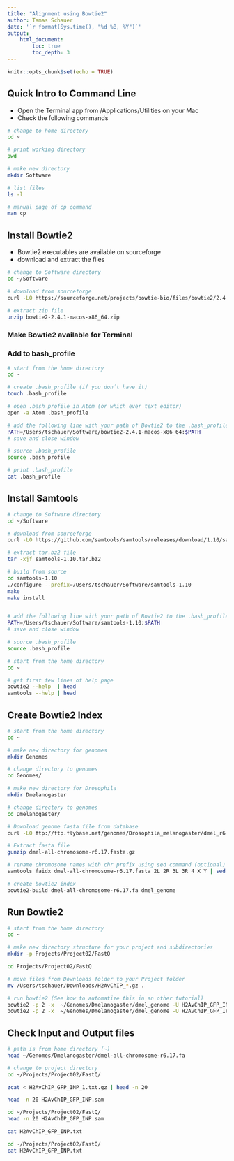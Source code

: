 ```yaml
---
title: "Alignment using Bowtie2"
author: Tamas Schauer
date: '`r format(Sys.time(), "%d %B, %Y")`'
output: 
    html_document:
        toc: true
        toc_depth: 3
---
```

<style>
pre {
  overflow-x: auto;
}
pre code {
  word-wrap: normal;
  white-space: pre;
}
</style>

```r
knitr::opts_chunk$set(echo = TRUE)
```


## Quick Intro to Command Line

* Open the Terminal app from /Applications/Utilities on your Mac
* Check the following commands

```sh
# change to home directory
cd ~

# print working directory
pwd

# make new directory
mkdir Software

# list files
ls -l

# manual page of cp command
man cp
```


## Install Bowtie2

* Bowtie2 executables are available on sourceforge
* download and extract the files

```bash
# change to Software directory
cd ~/Software

# download from sourceforge
curl -LO https://sourceforge.net/projects/bowtie-bio/files/bowtie2/2.4.1/bowtie2-2.4.1-macos-x86_64.zip

# extract zip file
unzip bowtie2-2.4.1-macos-x86_64.zip
```

### Make Bowtie2 available for Terminal


### Add to bash_profile

```bash
# start from the home directory
cd ~   

# create .bash_profile (if you don´t have it)
touch .bash_profile

# open .bash_profile in Atom (or which ever text editor)
open -a Atom .bash_profile

# add the following line with your path of Bowtie2 to the .bash_profile file
PATH=/Users/tschauer/Software/bowtie2-2.4.1-macos-x86_64:$PATH
# save and close window

# source .bash_profile
source .bash_profile

# print .bash_profile
cat .bash_profile
```


## Install Samtools

```bash
# change to Software directory
cd ~/Software

# download from sourceforge
curl -LO https://github.com/samtools/samtools/releases/download/1.10/samtools-1.10.tar.bz2

# extract tar.bz2 file
tar -xjf samtools-1.10.tar.bz2 

# build from source
cd samtools-1.10
./configure --prefix=/Users/tschauer/Software/samtools-1.10
make
make install


# add the following line with your path of Bowtie2 to the .bash_profile file
PATH=/Users/tschauer/Software/samtools-1.10:$PATH
# save and close window

# source .bash_profile
source .bash_profile


```

```bash
# start from the home directory
cd ~   

# get first few lines of help page
bowtie2 --help  | head
samtools --help | head
```

## Create Bowtie2 Index 

```bash
# start from the home directory
cd ~   

# make new directory for genomes
mkdir Genomes

# change directory to genomes
cd Genomes/

# make new directory for Drosophila
mkdir Dmelanogaster

# change directory to genomes
cd Dmelanogaster/

# Download genome fasta file from database
curl -LO ftp://ftp.flybase.net/genomes/Drosophila_melanogaster/dmel_r6.17_FB2017_04/fasta/dmel-all-chromosome-r6.17.fasta.gz

# Extract fasta file
gunzip dmel-all-chromosome-r6.17.fasta.gz

# rename chromosome names with chr prefix using sed command (optional)
samtools faidx dmel-all-chromosome-r6.17.fasta 2L 2R 3L 3R 4 X Y | sed 's/^>/>chr/' > dmel-all-chromosome-r6.17.fa

# create bowtie2 index
bowtie2-build dmel-all-chromosome-r6.17.fa dmel_genome
```

## Run Bowtie2

```bash
# start from the home directory
cd ~   

# make new directory structure for your project and subdirectories
mkdir -p Projects/Project02/FastQ

cd Projects/Project02/FastQ

# move files from Downloads folder to your Project folder
mv /Users/tschauer/Downloads/H2AvChIP_*.gz .

# run bowtie2 (See how to automatize this in an other tutorial)
bowtie2 -p 2 -x  ~/Genomes/Dmelanogaster/dmel_genome -U H2AvChIP_GFP_INP_1.txt.gz  > H2AvChIP_GFP_INP.sam 2> H2AvChIP_GFP_INP.txt
bowtie2 -p 2 -x  ~/Genomes/Dmelanogaster/dmel_genome -U H2AvChIP_GFP_IP_1.txt.gz   > H2AvChIP_GFP_IP.sam  2> H2AvChIP_GFP_IP.txt

```


## Check Input and Output files

```bash
# path is from home directory (~)
head ~/Genomes/Dmelanogaster/dmel-all-chromosome-r6.17.fa
```

```bash
# change to project directory
cd ~/Projects/Project02/FastQ/

zcat < H2AvChIP_GFP_INP_1.txt.gz | head -n 20
```

```bash
head -n 20 H2AvChIP_GFP_INP.sam
```

```bash
cd ~/Projects/Project02/FastQ/
head -n 20 H2AvChIP_GFP_INP.sam
```


```bash
cat H2AvChIP_GFP_INP.txt
```

```bash
cd ~/Projects/Project02/FastQ/
cat H2AvChIP_GFP_INP.txt
```






